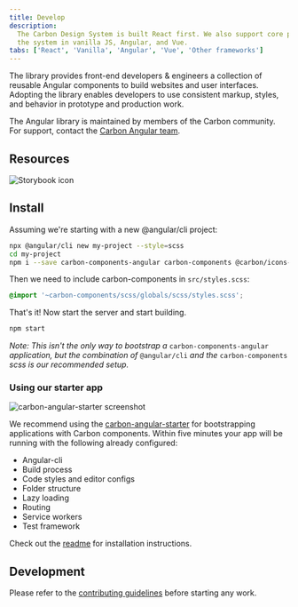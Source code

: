 ```yaml
---
title: Develop
description:
  The Carbon Design System is built React first. We also support core parts of
  the system in vanilla JS, Angular, and Vue.
tabs: ['React', 'Vanilla', 'Angular', 'Vue', 'Other frameworks']
---
```


<PageDescription>

The library provides front-end developers & engineers a collection of reusable
Angular components to build websites and user interfaces. Adopting the library
enables developers to use consistent markup, styles, and behavior in prototype
and production work.

</PageDescription>

<InlineNotification>

The Angular library is maintained by members of the Carbon community. For
support, contact the
[Carbon Angular team](https://github.com/IBM/carbon-components-angular/issues/new).

</InlineNotification>

## Resources

<Row className="resource-card-group">
<Column colLg={4} colMd={4} noGutterSm>
  <ResourceCard
    subTitle="Carbon Components Angular"
    href="https://angular.carbondesignsystem.com/?path=/story/components-welcome--to-carbon-angular"
    >

![Storybook icon](images/storybook.svg)

  </ResourceCard>
</Column>
  <Column colMd={4} colLg={4} noGutterSm>
    <ResourceCard
      subTitle="Try Angular components with CodeSandbox"
      href="https://codesandbox.io/s/0129r494ql"
    >
      <MdxIcon name="codesandbox" />
    </ResourceCard>
  </Column>
</Row>

## Install

Assuming we're starting with a new @angular/cli project:

```bash
npx @angular/cli new my-project --style=scss
cd my-project
npm i --save carbon-components-angular carbon-components @carbon/icons-angular
```

Then we need to include carbon-components in `src/styles.scss`:

```scss
@import '~carbon-components/scss/globals/scss/styles.scss';
```

That's it! Now start the server and start building.

```bash
npm start
```

_Note: This isn't the only way to bootstrap a_ `carbon-components-angular`
_application, but the combination of_ `@angular/cli` _and the_
`carbon-components` _scss is our recommended setup._

### Using our starter app

![carbon-angular-starter screenshot](images/carbon-angular-starter.png)

We recommend using the
[carbon-angular-starter](https://github.com/carbon-design-system/carbon-angular-starter)
for bootstrapping applications with Carbon components. Within five minutes your
app will be running with the following already configured:

- Angular-cli
- Build process
- Code styles and editor configs
- Folder structure
- Lazy loading
- Routing
- Service workers
- Test framework

Check out the
[readme](https://github.com/carbon-design-system/carbon-angular-starter) for
installation instructions.

## Development

Please refer to the
[contributing guidelines](https://github.com/IBM/carbon-components-angular/blob/master/README.md#contributing)
before starting any work.
